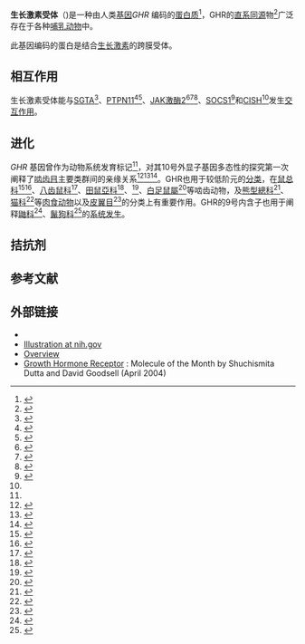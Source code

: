 {{PBB|geneid=2690}}

'''生长激素受体'''（{{lang-en|Growth hormone receptor}})是一种由人类[[基因|基因]]''GHR'' 编码的[[蛋白质|蛋白质]]<ref name="entrez">{{cite web | title = Entrez Gene: GHR growth hormone receptor| url = http://www.ncbi.nlm.nih.gov/sites/entrez?Db=gene&Cmd=ShowDetailView&TermToSearch=2690| accessdate = }}</ref>，GHR的[[直系同源|直系同源]]物<ref name="OrthoMaM">{{cite web | title = OrthoMaM phylogenetic marker: GHR coding sequence | url = http://www.orthomam.univ-montp2.fr/orthomam/data/cds/detailMarkers/ENSG00000112964_GHR.xml | access-date = 2014-02-04 | archive-url = https://web.archive.org/web/20150924061911/http://www.orthomam.univ-montp2.fr/orthomam/data/cds/detailMarkers/ENSG00000112964_GHR.xml | archive-date = 2015-09-24 | dead-url = yes }}</ref>广泛存在于各种[[哺乳动物|哺乳动物]]中。

此基因编码的蛋白是结合[[生长激素|生长激素]]的跨膜受体。

==相互作用==
生长激素受体能与[[SGTA|SGTA]]<ref name=pmid12735788>{{cite journal |last=Schantl |first=Julia A |authorlink= |coauthors=Roza Marcel, De Jong Ad P, Strous Ger J |date=August 2003  |title=Small glutamine-rich tetratricopeptide repeat-containing protein (SGT) interacts with the ubiquitin-dependent endocytosis (UbE) motif of the growth hormone receptor |journal=Biochem. J. |volume=373 |issue=Pt 3 |pages=855–63 |publisher= |location = England| issn = 0264-6021| pmid = 12735788 |doi = 10.1042/BJ20021591 | bibcode = | oclc =| id = | url = | language = | format = | accessdate = | laysummary = | laysource = | laydate = | quote = | pmc = 1223544 }}</ref>、[[PTPN11|PTPN11]]<ref name=pmid10976913>{{cite journal |doi=10.1210/me.14.9.1338 |last=Stofega |first=M R |authorlink= |coauthors=Herrington J, Billestrup N, Carter-Su C |date=September 2000  |title=Mutation of the SHP-2 binding site in growth hormone (GH) receptor prolongs GH-promoted tyrosyl phosphorylation of GH receptor, JAK2, and STAT5B |journal=Mol. Endocrinol. |volume=14 |issue=9 |pages=1338–50 |publisher= |location = UNITED STATES| issn = 0888-8809| pmid = 10976913 | bibcode = | oclc =| id = | url = | language = | format = | accessdate = | laysummary = | laysource = | laydate = | quote = }}</ref><ref name=pmid9632636>{{cite journal |doi=10.1074/jbc.273.26.15906 |last=Moutoussamy |first=S |authorlink= |coauthors=Renaudie F, Lago F, Kelly P A, Finidori J |date=June 1998  |title=Grb10 identified as a potential regulator of growth hormone (GH) signaling by cloning of GH receptor target proteins |journal=J. Biol. Chem. |volume=273 |issue=26 |pages=15906–12 |publisher= |location = UNITED STATES| issn = 0021-9258| pmid = 9632636 | bibcode = | oclc =| id = | url = | language = | format = | accessdate = | laysummary = | laysource = | laydate = | quote = }}</ref>、[[JAK激酶2|JAK激酶2]]<ref name=pmid7540178>{{cite journal |doi=10.1074/jbc.270.24.14776 |last=Frank |first=S J |authorlink= |coauthors=Yi W, Zhao Y, Goldsmith J F, Gilliland G, Jiang J, Sakai I, Kraft A S |date=June 1995  |title=Regions of the JAK2 tyrosine kinase required for coupling to the growth hormone receptor |journal=J. Biol. Chem. |volume=270 |issue=24 |pages=14776–85 |publisher= |location = UNITED STATES| issn = 0021-9258| pmid = 7540178 | bibcode = | oclc =| id = | url = | language = | format = | accessdate = | laysummary = | laysource = | laydate = | quote = }}</ref><ref name=pmid8063815>{{cite journal |last=VanderKuur |first=J A |authorlink= |coauthors=Wang X, Zhang L, Campbell G S, Allevato G, Billestrup N, Norstedt G, Carter-Su C |date=August 1994  |title=Domains of the growth hormone receptor required for association and activation of JAK2 tyrosine kinase |journal=J. Biol. Chem. |volume=269 |issue=34 |pages=21709–17 |publisher= |location = UNITED STATES| issn = 0021-9258| pmid = 8063815 | bibcode = | oclc =| id = | url = | language = | format = | accessdate = | laysummary = | laysource = | laydate = | quote = }}</ref><ref name=pmid10502458>{{cite journal |last=Hellgren |first=G |authorlink= |coauthors=Jansson J O, Carlsson L M, Carlsson B |date=June 1999  |title=The growth hormone receptor associates with Jak1, Jak2 and Tyk2 in human liver |journal=Growth Horm. IGF Res. |volume=9 |issue=3 |pages=212–8 |publisher= |location = SCOTLAND| issn = 1096-6374| pmid = 10502458 |doi = 10.1054/ghir.1999.0111 | bibcode = | oclc =| id = | url = | language = | format = | accessdate = | laysummary = | laysource = | laydate = | quote = }}</ref>、[[Suppressor_of_cytokine_signaling_1|SOCS1]]<ref name=pmid10585430>{{cite journal |doi=10.1074/jbc.274.50.35553 |last=Ram |first=P A |authorlink= |coauthors=Waxman D J |date=December 1999  |title=SOCS/CIS protein inhibition of growth hormone-stimulated STAT5 signaling by multiple mechanisms |journal=J. Biol. Chem. |volume=274 |issue=50 |pages=35553–61 |publisher= |location = UNITED STATES| issn = 0021-9258| pmid = 10585430 | bibcode = | oclc =| id = | url = | language = | format = | accessdate = | laysummary = | laysource = | laydate = | quote = }}</ref>和[[CISH|CISH]]<ref name=pmid10585430/>发生[[蛋白質交互作用|交互作用]]。

==进化==
''GHR'' 基因曾作为动物{{le|核DNA|nuclear DNA}}系统发育标记<ref name="OrthoMaM"/>，对其10号外显子基因多态性的探究第一次阐释了[[啮齿目|啮齿目]]主要类群间的亲缘关系<ref name="pmid11319262">{{cite journal | author = Adkins RM, Gelke EL, Rowe D, Honeycutt RL | title = Molecular phylogeny and divergence time estimates for major rodent groups: evidence from multiple genes. | journal = Mol Biol Evol | volume = 18 | issue = 5 | pages = 777–791 | year = 2001  | month =  | pmid = 11319262 | doi = 10.1093/oxfordjournals.molbev.a003860| url =https://archive.org/details/sim_molecular-biology-and-evolution_2001-05_18_5/page/777| issn = }}</ref><ref name="pmid12644400 ">{{cite journal | author = Adkins R. M., Walton A. H. & Honeycutt R. L. | title = Higher-level systematics of rodents and divergence time estimates based on two congruent nuclear genes | journal = Mol. Phylogenet. Evol. | volume = 26 | issue = 3| pages = 409–420 | year = 2003 | month =  | pmid = 12644400 | doi = 10.1016/S1055-7903(02)00304-4| url = | issn = }}</ref><ref name="pmid19341461">{{cite journal | author = Blanga-Kanfi S., Miranda H., Penn O., Pupko T., DeBry R. W. & Huchon D. | title = Rodent phylogeny revised: analysis of six nuclear genes from all major rodent clades | journal = BMC Evol. Biol. | volume = 9 | pages = 71 | year = 2009 | month =  | pmid = 19341461 | doi = 10.1186/1471-2148-9-71 | url = http://www.biomedcentral.com/1471-2148/9/71 | issn =  | pmc = 2674048 | access-date = 2014-02-04 | archive-date = 2015-09-23 | archive-url = https://web.archive.org/web/20150923222523/http://www.biomedcentral.com/1471-2148/9/71 | dead-url = no }}</ref>。GHR也用于较低阶元的[[生物分类学|分类]]，在[[鼠总科|鼠总科]]<ref name="pmid15371245">{{cite journal | author = Steppan S. J., Adkins R. M. & Anderson J. | title = Phylogeny and divergence-date estimates of rapid radiations in muroid rodents based on multiple nuclear genes | journal = Syst. Biol. | volume = 53 | issue = 4 | pages = 533–553 | year = 2004 | month =  | pmid = 15371245 | doi = 10.1080/10635150490468701| url = | issn = }}</ref><ref name="pmid18313945">{{cite journal | author = Rowe K. C., Reno M. L., Richmond D. M., Adkins R. M. & Steppan S. J. | title = Pliocene colonization and adaptive radiations in Australia and New Guinea (Sahul): multilocus systematics of the old endemic rodents (Muroidea: Murinae) | journal = Mol. Phylogenet. Evol. | volume = 47 | issue = 1 | pages = 84–101 | year = 2008 | month =  | pmid = 18313945 | doi = 10.1016/j.ympev.2008.01.001| url = | issn = }}</ref>、[[八齿鼠科|八齿鼠科]]<ref name="pmid12644405">{{cite journal | author = Honeycutt R. L., Rowe D. L. & Gallardo M. H. | title = Molecular systematics of the South American caviomorph rodents: relationships among species and genera in the family Octodontidae | journal = Mol. Phylogenet. Evol. | volume = 26 | issue = 3 | pages = 476–489 | year = 2003 | month =  | pmid = 12644405 | doi = 10.1016/S1055-7903(02)00368-8| url = | issn = }}</ref>、[[田鼠亞科|田鼠亞科]]<ref name="pmid17029633">{{cite journal | author = Galewski T., Tilak M., Sanchez S., Chevret P., Paradis E. & Douzery E. J. P. | title = The evolutionary radiation of Arvicolinae rodents (voles and lemmings): relative contribution of nuclear and mitochondrial DNA phylogenies | journal = BMC Evol. Biol. | volume = 6 | pages = 80 | year = 2006 | month =  | pmid = 17029633 | doi = 10.1186/1471-2148-6-80 | url = http://www.biomedcentral.com/1471-2148/6/80 | issn =  | pmc = 1618403 | access-date = 2014-02-04 | archive-date = 2015-11-15 | archive-url = https://web.archive.org/web/20151115011544/http://www.biomedcentral.com/1471-2148/6/80 | dead-url = no }}</ref>、{{le|鼠亚科|Murinae}}<ref name="pmid18616808">{{cite journal | author = Lecompte E., Aplin K., Denys C., Catzeflis F., Chades M. & Chevret P. | title = Phylogeny and biogeography of African Murinae based on mitochondrial and nuclear gene sequences, with a new tribal classification of the subfamily | journal = BMC Evol. Biol. | volume = 8 | pages = 199 | year = 2008 | month =  | pmid = 18616808 | doi = 10.1186/1471-2148-8-199 | url = http://www.biomedcentral.com/1471-2148/8/199/ | issn =  | pmc = 2490707 | access-date = 2014-02-04 | archive-date = 2015-11-30 | archive-url = https://web.archive.org/web/20151130071828/http://www.biomedcentral.com/1471-2148/8/199 | dead-url = no }}</ref>、[[白足鼠屬|白足鼠屬]]<ref name="Miller2008">{{cite journal | author = Miller J. R. & Engstrom M. D. | title = The relationships of major lineages within peromyscine rodents: a molecular phylogenetic hypothesis and systematic reappraisal | journal = J. Mammal. | volume = 89 | issue = 5 | pages = 1279–1295 | year = 2008 | month =  | pmid = | doi = 10.1644/07-MAMM-A-195.1| url = | issn = }}</ref>等啮齿动物，及[[熊型總科|熊型總科]]<ref name="pmid16814570">{{cite journal | author = Fulton T. L. & Strobeck C. | title = Molecular phylogeny of the Arctoidea (Carnivora): effect of missing data on supertree and supermatrix analyses of multiple gene data sets | journal = Mol. Phylogenet. Evol. | volume = 41 | issue = 1 | pages = 165–181 | year = 2006 | month =  | pmid = 16814570 | doi = 10.1016/j.ympev.2006.05.025| url = | issn = }}</ref>、[[猫科|猫科]]<ref name="pmid16400146">{{cite journal | author = Johnson W. E., Eizirik E., Pecon-Slattery J., Murphy W. J., Antunes A., Teeling E. & O'Brien S. J. | title = The late Miocene radiation of modern Felidae: a genetic assessment | journal = Science | volume = 311 | issue = 5757 | pages = 73–77 | year = 2006 | month =  | pmid = 16400146 | doi = 10.1126/science.1122277| url = | issn = }}</ref>等[[肉食动物|肉食动物]]以及[[皮翼目|皮翼目]]<ref name="pmid19000793">{{cite journal | author = Janecka J. E., Helgen K. M., Lim N. T., Baba M., Izawa M., Boeadi & Murphy W. J. | title = Evidence for multiple species of Sunda colugo | journal = Curr. Biol. | volume = 18 | issue = 21 | pages = R1001–R1002 | year = 2008 | month =  | pmid = 19000793 | doi = 10.1016/j.cub.2008.09.005| url = | issn = }}</ref>的分类上有重要作用。GHR的9号内含子也用于阐释[[鼬科|鼬科]]<ref name="pmid14530127">{{cite journal | author = Koepfli K. P. & Wayne R. K. | title = Type I STS markers are more informative than cytochrome B in phylogenetic reconstruction of the Mustelidae (Mammalia: Carnivora) | journal = Syst. Biol. | volume = 52 | issue = 5 | pages = 571–593 | year = 2003 | month =  | pmid = 14530127 | doi = 10.1080/10635150390235368| url = | issn = }}</ref>、[[鬣狗科|鬣狗科]]<ref name="pmid16503281">{{cite journal | author = Koepfli K. P., Jenks S. M., Eizirik E., Zahirpour T., Van Valkenburgh B. & Wayne R. K. | title = Molecular systematics of the Hyaenidae: relationships of a relictual lineage resolved by a molecular supermatrix | journal = Mol. Phylogenet. Evol. | volume = 38 | issue = 3 | pages = 603–620 | year = 2006 | month =  | pmid = 16503281 | doi = 10.1016/j.ympev.2005.10.017| url = | issn = }}</ref>的[[系统发生学|系统发生]]。

==拮抗剂==

==参考文献==
{{reflist|2}}

==外部链接==
* {{MeshName|Somatotropin+receptors}}
* [http://ghr.nlm.nih.gov/handbook/illustrations/gh;jsessionid=38C6FF829262C710E269F048A93E9ECC Illustration at nih.gov] {{Wayback|url=http://ghr.nlm.nih.gov/handbook/illustrations/gh;jsessionid=38C6FF829262C710E269F048A93E9ECC |date=20140221222354 }}
* [http://www.ebi.ac.uk/interpro/potm/2004_4/Page1.htm Overview] {{Wayback|url=http://www.ebi.ac.uk/interpro/potm/2004_4/Page1.htm |date=20190906075409 }}
* [http://www.rcsb.org/pdb/101/motm.do?momID=52 Growth Hormone Receptor] {{Wayback|url=http://www.rcsb.org/pdb/101/motm.do?momID=52 |date=20151016004756 }}: Molecule of the Month by Shuchismita Dutta and David Goodsell (April 2004)

{{PDB_Gallery|geneid=2690}}
{{神经肽受体}}
{{细胞因子受体}}
<!-- The PBB_Controls template provides controls for Protein Box Bot, please see Template:PBB_Controls for details. -->
{{PBB_Controls
| update_page = yes 
| require_manual_inspection = no 
| update_protein_box = yes
| update_summary = no
| update_citations = yes
}}